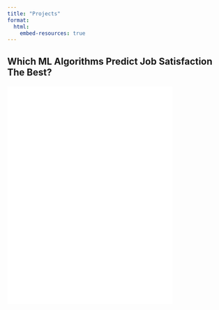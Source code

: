```yaml
---
title: "Projects"
format:
  html:
    embed-resources: true
---
```


## Which ML Algorithms Predict Job Satisfaction The Best?
<div style="margin: 20px 0;">
  <iframe 
    scrolling="no" 
    src="plotly_graph.html" 
    style="border: 0; width: 75%; height: 500px;">
  </iframe>
</div>



